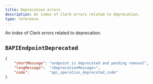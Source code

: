 ```yaml
---
title: Deprecation errors
description: An index of Clerk errors related to deprecation.
type: reference
---
```


An index of Clerk errors related to deprecation.

## `BAPIEndpointDeprecated`

```json
{
    "shortMessage": "endpoint is deprecated and pending removal",
    "longMessage":  "<DeprecationMessage>",
    "code":         "api_operation_deprecated_code"
}
```
